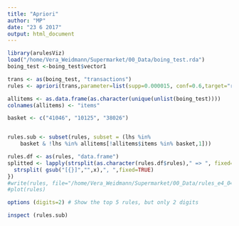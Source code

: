 ```yaml
---
title: "Apriori"
author: "MP"
date: "23 6 2017"
output: html_document
---
```


```r
library(arulesViz)
load("/home/Vera_Weidmann/Supermarket/00_Data/boing_test.rda")
boing_test <-boing_test$vector1
```

```r
trans <- as(boing_test, "transactions")
rules <- apriori(trans,parameter=list(supp=0.000015, conf=0.6,target="rules"))
```

```r
allitems <- as.data.frame(as.character(unique(unlist(boing_test))))
colnames(allitems) <- "items"

basket <- c("41046", "10125", "38026")


rules.sub <- subset(rules, subset = (lhs %in% 
    basket & !lhs %in% allitems[!allitems$items %in% basket,1])) 
```


```r
rules.df <- as(rules, "data.frame")
splitted <- lapply(strsplit(as.character(rules.df$rules)," => ", fixed=TRUE),function(x){
  strsplit( gsub("[{}]","",x),", ",fixed=TRUE)
})
#write(rules, file="/home/Vera_Weidmann/Supermarket/00_Data/rules_e4_04")
#plot(rules)
```


```r
options (digits=2) # Show the top 5 rules, but only 2 digits

inspect (rules.sub)
```

